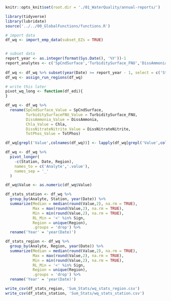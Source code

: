 ```r
knitr::opts_knit$set(root.dir = './01_WaterQuality/annual-reports/')
```

```r
library(tidyverse)
library(lubridate)
source('../../00_GlobalFunctions/functions.R')
```


```r
# import data
df_wq <- import_emp_data(subset_EZs = TRUE)


# subset data
report_year <- as.integer(format(Sys.Date(), '%Y'))-1
report_analytes <- c('SpCndSurface','TurbiditySurface_FNU','DissAmmonia_Sign','DissAmmonia','Chla_Sign','Chla','DissNitrateNitrite_Sign','DissNitrateNitrite','TotPhos_Sign','TotPhos')
  
df_wq <- df_wq %>% subset(year(Date) >= report_year - 1, select = c('Station', 'Date', .data = report_analytes))
df_wq <- assign_run_regions(df_wq)

# write this later
pivot_wq_long <- function(df_edi){
}

df_wq <- df_wq %>%
  rename(SpCndSurface_Value = SpCndSurface,
         TurbiditySurfaceFNU_Value = TurbiditySurface_FNU,
         DissAmmonia_Value = DissAmmonia,
         Chla_Value = Chla,
         DissNitrateNitrite_Value = DissNitrateNitrite,
         TotPhos_Value = TotPhos)

df_wq[grepl('Value',colnames(df_wq))] <- lapply(df_wq[grepl('Value',colnames(df_wq))], as.character)

df_wq <- df_wq %>%
  pivot_longer(
    -c(Station, Date, Region),
    names_to = c('Analyte','.value'),
    names_sep = '_'
  )

df_wq$Value <- as.numeric(df_wq$Value)
```

```r
df_stats_station <- df_wq %>%
  group_by(Analyte, Station, year(Date)) %>%
  summarize(Median = median(round(Value,2), na.rm = TRUE),
            Max = max(round(Value,2), na.rm = TRUE),
            Min = min(round(Value,2), na.rm = TRUE),
            RL_Min = '<' %in% Sign,
            Region = unique(Region),
            .groups = 'drop') %>%
  rename('Year' = 'year(Date)')

df_stats_region <- df_wq %>%
  group_by(Analyte, Region, year(Date)) %>%
  summarize(Median = median(round(Value,2), na.rm = TRUE),
            Max = max(round(Value,2), na.rm = TRUE),
            Min = min(round(Value,2), na.rm = TRUE),
            RL_Min = '<' %in% Sign,
            Region = unique(Region),
            .groups = 'drop') %>%
  rename('Year' = 'year(Date)')

write_csv(df_stats_region, 'Sum_Stats/wq_stats_region.csv')
write_csv(df_stats_station, 'Sum_Stats/wq_stats_station.csv')
```

